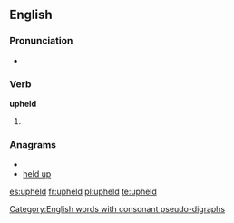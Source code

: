 ==English==

===Pronunciation===
* {{IPA|/ʌp'hɛld/}}
*: {{rhymes|ɛld}}

===Verb===
'''upheld'''

# {{past of| [[uphold]]}}

===Anagrams===
* {{alphagram|dehlpu}}
* [[held up#English|held up]]

[[Category:English words with consonant pseudo-digraphs]]

[[es:upheld]]
[[fr:upheld]]
[[pl:upheld]]
[[te:upheld]]
